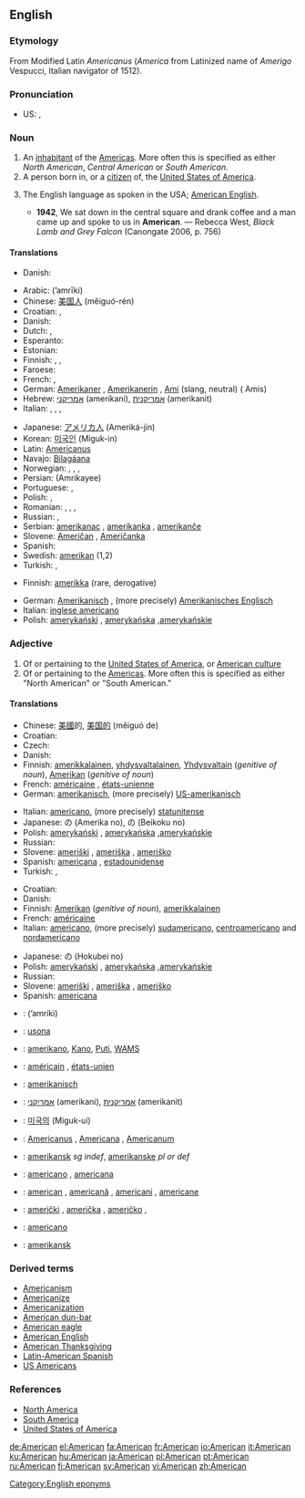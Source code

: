 {{see|american}}
{{wikipedia|dab=American}}
==English==

===Etymology===
From Modified Latin ''Americanus'' (''America'' from Latinized name of  ''Amerigo'' Vespucci, Italian navigator of 1512).

===Pronunciation===
* US: {{SAMPA|/@"mEr@k@n/}}, {{IPA|/ə'mɛɹɪkən/}}

===Noun===
{{en-noun}}

# An [[inhabitant]] of the [[America]]s. More often this is specified as either ''North American'', ''Central American'' or ''South American.''
# A person born in, or a [[citizen]] of, the [[United States of America]].
# {{rare}} The English language as spoken in the USA; [[American English]].
#* '''1942''', We sat down in the central square and drank coffee and a man came up and spoke to us in '''American'''. — Rebecca West, ''Black Lamb and Grey Falcon'' (Canongate 2006, p. 756)

====Translations====
{{trans-top|inhabitant of the Americas}}
* Danish: {{t+|da|amerikaner|c}}
{{trans-mid}}
{{trans-bottom}}

{{trans-top|person born in or citizen of the USA}}
* Arabic: {{Arab|[[امريكي]]}} (’amrīki)
* Chinese: [[美国人]] (měiguó-rén)
* Croatian: {{t+|hr|Amerikanac|m}}, {{t+|hr|Amerikanka|f}}
* Danish: {{t+|da|amerikaner|c}}
* Dutch: {{t+|nl|Amerikaan|m}}, {{t-|nl|Amerikaanse|f}}
* Esperanto: {{t-|eo|usonano|xs=Esperanto}}
* Estonian: {{t-|et|ameeriklane}}
* Finnish: {{t+|fi|amerikkalainen}}, {{t-|fi|yhdysvaltalainen}}, {{t+|fi|jenkki}}
* Faroese: {{t-|fo|amerikanari|m|xs=Faroese}}
* French: {{t+|fr|Américain|m}}, {{t-|fr|Américaine|f}}
* German: [[Amerikaner]] {{m}}, [[Amerikanerin]] {{f}}, [[Ami]] {{m}} (slang, neutral) ({{plural}} Amis)
* Hebrew: [[אמריקני]] {{m}} (amerikani), [[אמריקנית]] {{f}} (amerikanit)
* Italian: {{t+|it|americano|m}}, {{t+|it|americana|f}}, {{t+|it|statunitense|m|f}},
{{trans-mid}}
* Japanese: [[アメリカ人]] (Ameriká-jin)
* Korean: [[미국인]] (Miguk-in)
* Latin: [[Americanus]]
* Navajo: [[Bilagáana]]
* Norwegian: {{t+|no|amerikaner|m}}, {{t-|no|amerikanerinne|f}}, {{t-|no|amerikanere|m|p}}, {{t-|no|amerikanerinner|f|p}}
* Persian: {{FAchar|[[آمریکای]]}} (Amrikayee)
* Portuguese: {{t+|pt|americano|m}}, {{t-|pt|americana|f}}
* Polish: {{t+|pl|Amerykanin|m}}, {{t+|pl|Amerykanka|f}}
* Romanian: {{t+|ro|american|m}}, {{t-|ro|americancă|f}}, {{t-|ro|americani|m|p}}, {{t-|ro|americance|f|p}}
* Russian: {{t+|ru|американец|m|tr=amerikánets|sc=Cyrl}}, {{t+|ru|американка|f|tr=amerikánka|sc=Cyrl}}
* Serbian: [[amerikanac]] {{m}}, [[amerikanka]] {{f}}, [[amerikanče]] {{n}}
* Slovene: [[Američan]] {{m}}, [[Američanka]] {{f}}
* Spanish: {{t+|es|estadounidense|m|f}}
* Swedish: [[amerikan]] {{c}} (1,2)
* Turkish: {{t+|tr|Amerikan}}, {{t-|tr|Amerikalı}}
{{trans-bottom}}

{{trans-top|American English}}
* Finnish: [[amerikka]] (rare, derogative)
{{trans-mid}}
* German: [[Amerikanisch]] {{n}}, (more precisely) [[Amerikanisches Englisch]] {{n}}
* Italian: [[inglese americano]] {{m}}
* Polish: [[amerykański]] {{m}}, [[amerykańska]] {{f}},[[amerykańskie]] {{n}}
{{trans-bottom}}

===Adjective===
{{en-adj}}

# Of or pertaining to the [[United States of America]], or [[w:Culture of the United States|American culture]]
# Of or pertaining to the [[America]]s. More often this is specified as either "North American" or "South American."

====Translations====
{{trans-top|of or pertaining to the U.S. or its culture}}
* Chinese: [[美國]]的, [[美国]][[的]] (měiguó de)
* Croatian: {{t+|hr|američki}}
* Czech: {{t+|cs|americký|m}}
* Danish: {{t-|da|amerikansk}}
* Finnish: [[amerikkalainen]], [[yhdysvaltalainen]], [[Yhdysvallat|Yhdysvaltain]] (''genitive of noun''), [[Amerikka|Amerikan]] (''genitive of noun'')
* French: [[américaine]] {{f}}, [[états-unienne]] {{f}}
* German: [[amerikanisch]], (more precisely) [[US-amerikanisch]]
{{trans-mid}}
* Italian: [[americano]], (more precisely) [[statunitense]]
* Japanese: {{t+|ja|アメリカ|sc=Jpan}}の (Amerika no), {{t+|ja|米国|sc=Jpan}}の (Beikoku no)
* Polish: [[amerykański]] {{m}}, [[amerykańska]] {{f}},[[amerykańskie]] {{n}}
* Russian: {{t+|ru|американский|tr=amerikánskij|sc=Cyrl}}
* Slovene: [[ameriški]] {{m}}, [[ameriška]] {{f}}, [[ameriško]] {{n}}
* Spanish: [[americana]] {{f}}, [[estadounidense]]
* Turkish: {{t-|tr|Amerikalı}}, {{t+|tr|Amerikan}}
{{trans-bottom}}

{{trans-top|of or pertaining to the Americas}}
* Croatian: {{t+|hr|američki}}
* Danish: {{t-|da|amerikansk}}
* Finnish: [[Amerikka|Amerikan]] (''genitive of noun''), [[amerikkalainen]]
* French: [[américaine]] {{f}}
* Italian: [[americano]], (more precisely) [[sudamericano]], [[centroamericano]] and [[nordamericano]]
{{trans-mid}}
* Japanese: {{t-|ja|北米|sc=Jpan}}の (Hokubei no)
* Polish: [[amerykański]] {{m}}, [[amerykańska]] {{f}},[[amerykańskie]] {{n}}
* Russian: {{t+|ru|американский|tr=amerikánskij|sc=Cyrl}}
* Slovene: [[ameriški]] {{m}}, [[ameriška]] {{f}}, [[ameriško]] {{n}}
* Spanish: [[americana]] {{f}}
{{trans-bottom}}

{{checktrans-top}}
* {{ttbc|Arabic}}: {{Arab|[[امريكي]]}} (’amríki)
* {{ttbc|Esperanto}}: [[usona]]
* {{ttbc|Filipino}}: [[amerikano]], [[Kano]], [[Puti]], [[WAMS]]
* {{ttbc|French}}: [[américain]] {{m}}, [[états-unien]] {{m}}
* {{ttbc|German}}: [[amerikanisch]]
* {{ttbc|Hebrew}}: [[אמריקני]] {{m}} (amerikani), [[אמריקנית]] {{f}} (amerikanit)
* {{ttbc|Korean}}: [[미국]][[의]] (Miguk-ui)
* {{ttbc|Latin}}: [[Americanus]] {{m}}, [[Americana]] {{f}}, [[Americanum]] {{n}}
* {{ttbc|Norwegian}}: [[amerikansk]] ''sg indef'', [[amerikanske]] ''pl or def''
* {{ttbc|Portuguese}}: [[americano]] {{m}}, [[americana]] {{f}}
* {{ttbc|Romanian}}: [[american]] {{m}}, [[americană]] {{f}}, [[americani]] {{m}} {{p}}, [[americane]] {{f}} {{p}}
* {{ttbc|Serbian}}: [[američki]] {{m}}, [[američka]] {{f}}, [[američko]] {{m}},
* {{ttbc|Spanish}}: [[americano]] {{m}}
* {{ttbc|Swedish}}: [[amerikansk]]
{{trans-bottom}}

===Derived terms===
* [[Americanism]]
* [[Americanize]]
* [[Americanization]]
* [[American dun-bar]]
* [[American eagle]]
* [[American English]]
* [[American Thanksgiving]]
* [[Latin-American Spanish]]
* [[US Americans]]

===References===
* [[w:North America|North America]]
* [[w:South America|South America]]
* [[w:United States of America|United States of America]]

[[Category:English eponyms]]

[[de:American]]
[[el:American]]
[[fa:American]]
[[fr:American]]
[[io:American]]
[[it:American]]
[[ku:American]]
[[hu:American]]
[[ja:American]]
[[pl:American]]
[[pt:American]]
[[ru:American]]
[[fi:American]]
[[sv:American]]
[[vi:American]]
[[zh:American]]